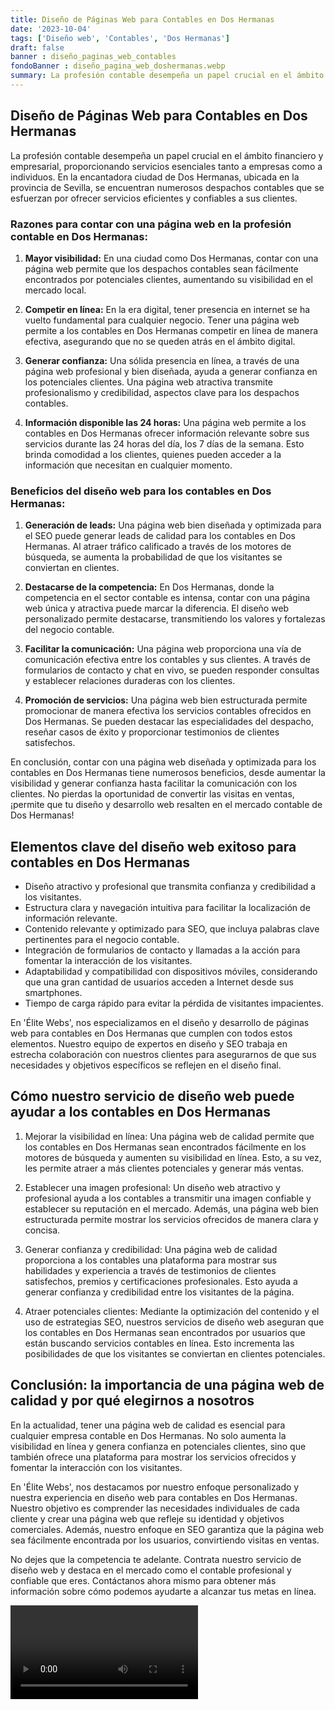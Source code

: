 ```yaml
---
title: Diseño de Páginas Web para Contables en Dos Hermanas
date: '2023-10-04'
tags: ['Diseño web', 'Contables', 'Dos Hermanas']
draft: false
banner : diseño_paginas_web_contables
fondoBanner : diseño_pagina_web_doshermanas.webp
summary: La profesión contable desempeña un papel crucial en el ámbito financiero y empresarial, proporcionando servicios esenciales tanto a empresas como a individuos. En la encantadora ciudad de Dos Hermanas, ubicada en la provincia de Sevilla, se encuentran numerosos despachos contables que se esfuerzan por ofrecer servicios eficientes y confiables a sus clientes.
---
```


## Diseño de Páginas Web para Contables en Dos Hermanas

La profesión contable desempeña un papel crucial en el ámbito financiero y empresarial, proporcionando servicios esenciales tanto a empresas como a individuos. En la encantadora ciudad de Dos Hermanas, ubicada en la provincia de Sevilla, se encuentran numerosos despachos contables que se esfuerzan por ofrecer servicios eficientes y confiables a sus clientes.

### Razones para contar con una página web en la profesión contable en Dos Hermanas:

1. **Mayor visibilidad:** En una ciudad como Dos Hermanas, contar con una página web permite que los despachos contables sean fácilmente encontrados por potenciales clientes, aumentando su visibilidad en el mercado local.

2. **Competir en línea:** En la era digital, tener presencia en internet se ha vuelto fundamental para cualquier negocio. Tener una página web permite a los contables en Dos Hermanas competir en línea de manera efectiva, asegurando que no se queden atrás en el ámbito digital.

3. **Generar confianza:** Una sólida presencia en línea, a través de una página web profesional y bien diseñada, ayuda a generar confianza en los potenciales clientes. Una página web atractiva transmite profesionalismo y credibilidad, aspectos clave para los despachos contables.

4. **Información disponible las 24 horas:** Una página web permite a los contables en Dos Hermanas ofrecer información relevante sobre sus servicios durante las 24 horas del día, los 7 días de la semana. Esto brinda comodidad a los clientes, quienes pueden acceder a la información que necesitan en cualquier momento.

### Beneficios del diseño web para los contables en Dos Hermanas:

1. **Generación de leads:** Una página web bien diseñada y optimizada para el SEO puede generar leads de calidad para los contables en Dos Hermanas. Al atraer tráfico calificado a través de los motores de búsqueda, se aumenta la probabilidad de que los visitantes se conviertan en clientes.

2. **Destacarse de la competencia:** En Dos Hermanas, donde la competencia en el sector contable es intensa, contar con una página web única y atractiva puede marcar la diferencia. El diseño web personalizado permite destacarse, transmitiendo los valores y fortalezas del negocio contable.

3. **Facilitar la comunicación:** Una página web proporciona una vía de comunicación efectiva entre los contables y sus clientes. A través de formularios de contacto y chat en vivo, se pueden responder consultas y establecer relaciones duraderas con los clientes.

4. **Promoción de servicios:** Una página web bien estructurada permite promocionar de manera efectiva los servicios contables ofrecidos en Dos Hermanas. Se pueden destacar las especialidades del despacho, reseñar casos de éxito y proporcionar testimonios de clientes satisfechos.

En conclusión, contar con una página web diseñada y optimizada para los contables en Dos Hermanas tiene numerosos beneficios, desde aumentar la visibilidad y generar confianza hasta facilitar la comunicación con los clientes. No pierdas la oportunidad de convertir las visitas en ventas, ¡permite que tu diseño y desarrollo web resalten en el mercado contable de Dos Hermanas!

<GifSeo />

<Cta />

## Elementos clave del diseño web exitoso para contables en Dos Hermanas

- Diseño atractivo y profesional que transmita confianza y credibilidad a los visitantes.
- Estructura clara y navegación intuitiva para facilitar la localización de información relevante.
- Contenido relevante y optimizado para SEO, que incluya palabras clave pertinentes para el negocio contable.
- Integración de formularios de contacto y llamadas a la acción para fomentar la interacción de los visitantes.
- Adaptabilidad y compatibilidad con dispositivos móviles, considerando que una gran cantidad de usuarios acceden a Internet desde sus smartphones.
- Tiempo de carga rápido para evitar la pérdida de visitantes impacientes.

En 'Élite Webs', nos especializamos en el diseño y desarrollo de páginas web para contables en Dos Hermanas que cumplen con todos estos elementos. Nuestro equipo de expertos en diseño y SEO trabaja en estrecha colaboración con nuestros clientes para asegurarnos de que sus necesidades y objetivos específicos se reflejen en el diseño final.

## Cómo nuestro servicio de diseño web puede ayudar a los contables en Dos Hermanas

1. Mejorar la visibilidad en línea: Una página web de calidad permite que los contables en Dos Hermanas sean encontrados fácilmente en los motores de búsqueda y aumenten su visibilidad en línea. Esto, a su vez, les permite atraer a más clientes potenciales y generar más ventas.

2. Establecer una imagen profesional: Un diseño web atractivo y profesional ayuda a los contables a transmitir una imagen confiable y establecer su reputación en el mercado. Además, una página web bien estructurada permite mostrar los servicios ofrecidos de manera clara y concisa.

3. Generar confianza y credibilidad: Una página web de calidad proporciona a los contables una plataforma para mostrar sus habilidades y experiencia a través de testimonios de clientes satisfechos, premios y certificaciones profesionales. Esto ayuda a generar confianza y credibilidad entre los visitantes de la página.

4. Atraer potenciales clientes: Mediante la optimización del contenido y el uso de estrategias SEO, nuestros servicios de diseño web aseguran que los contables en Dos Hermanas sean encontrados por usuarios que están buscando servicios contables en línea. Esto incrementa las posibilidades de que los visitantes se conviertan en clientes potenciales.

## Conclusión: la importancia de una página web de calidad y por qué elegirnos a nosotros

En la actualidad, tener una página web de calidad es esencial para cualquier empresa contable en Dos Hermanas. No solo aumenta la visibilidad en línea y genera confianza en potenciales clientes, sino que también ofrece una plataforma para mostrar los servicios ofrecidos y fomentar la interacción con los visitantes.

En 'Élite Webs', nos destacamos por nuestro enfoque personalizado y nuestra experiencia en diseño web para contables en Dos Hermanas. Nuestro objetivo es comprender las necesidades individuales de cada cliente y crear una página web que refleje su identidad y objetivos comerciales. Además, nuestro enfoque en SEO garantiza que la página web sea fácilmente encontrada por los usuarios, convirtiendo visitas en ventas.

No dejes que la competencia te adelante. Contrata nuestro servicio de diseño web y destaca en el mercado como el contable profesional y confiable que eres. Contáctanos ahora mismo para obtener más información sobre cómo podemos ayudarte a alcanzar tus metas en línea.

<Video />

<CtaBot job='Contables' city='Dos Hermanas'/>

<Gmaps query='Dos Hermanas+españa+maps' />